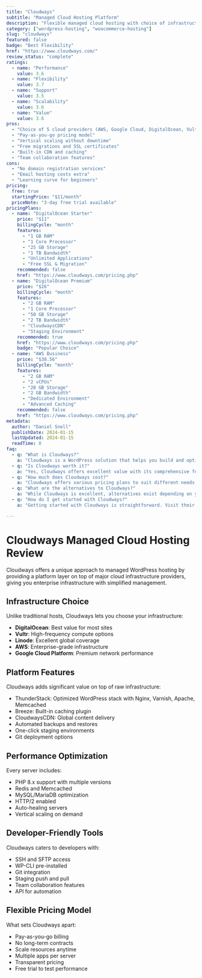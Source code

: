```yaml
---
title: "Cloudways"
subtitle: "Managed Cloud Hosting Platform"
description: "Flexible managed cloud hosting with choice of infrastructure providers and pay-as-you-go pricing for WordPress and WooCommerce."
category: ["wordpress-hosting", "woocommerce-hosting"]
slug: "cloudways"
featured: false
badge: "Best Flexibility"
href: "https://www.cloudways.com/"
review_status: "complete"
ratings:
  - name: "Performance"
    value: 3.6
  - name: "Flexibility"
    value: 3.7
  - name: "Support"
    value: 3.5
  - name: "Scalability"
    value: 3.6
  - name: "Value"
    value: 3.6
pros:
  - "Choice of 5 cloud providers (AWS, Google Cloud, DigitalOcean, Vultr, Linode)"
  - "Pay-as-you-go pricing model"
  - "Vertical scaling without downtime"
  - "Free migrations and SSL certificates"
  - "Built-in CDN and caching"
  - "Team collaboration features"
cons:
  - "No domain registration services"
  - "Email hosting costs extra"
  - "Learning curve for beginners"
pricing:
  free: true
  startingPrice: "$11/month"
  priceNote: "3-day free trial available"
pricingPlans:
  - name: "DigitalOcean Starter"
    price: "$11"
    billingCycle: "month"
    features:
      - "1 GB RAM"
      - "1 Core Processor"
      - "25 GB Storage"
      - "1 TB Bandwidth"
      - "Unlimited Applications"
      - "Free SSL & Migration"
    recommended: false
    href: "https://www.cloudways.com/pricing.php"
  - name: "DigitalOcean Premium"
    price: "$26"
    billingCycle: "month"
    features:
      - "2 GB RAM"
      - "1 Core Processor"
      - "50 GB Storage"
      - "2 TB Bandwidth"
      - "CloudwaysCDN"
      - "Staging Environment"
    recommended: true
    href: "https://www.cloudways.com/pricing.php"
    badge: "Popular Choice"
  - name: "AWS Business"
    price: "$38.56"
    billingCycle: "month"
    features:
      - "2 GB RAM"
      - "2 vCPUs"
      - "20 GB Storage"
      - "2 GB Bandwidth"
      - "Dedicated Environment"
      - "Advanced Caching"
    recommended: false
    href: "https://www.cloudways.com/pricing.php"
metadata:
  author: "Daniel Snell"
  publishDate: 2024-01-15
  lastUpdated: 2024-01-15
  readTime: 8
faq:
  - q: "What is Cloudways?"
    a: "Cloudways is a WordPress solution that helps you build and optimize your website with powerful features and excellent performance."
  - q: "Is Cloudways worth it?"
    a: "Yes, Cloudways offers excellent value with its comprehensive feature set, regular updates, and reliable support. It's a solid investment for serious WordPress users."
  - q: "How much does Cloudways cost?"
    a: "Cloudways offers various pricing plans to suit different needs. Check their official website for current pricing and special offers."
  - q: "What are the alternatives to Cloudways?"
    a: "While Cloudways is excellent, alternatives exist depending on your specific needs. Consider your requirements for features, budget, and ease of use when comparing options."
  - q: "How do I get started with Cloudways?"
    a: "Getting started with Cloudways is straightforward. Visit their official website, choose a plan that fits your needs, and follow their setup documentation or tutorials."

---
```


# Cloudways Managed Cloud Hosting Review

Cloudways offers a unique approach to managed WordPress hosting by providing a platform layer on top of major cloud infrastructure providers, giving you enterprise infrastructure with simplified management.

## Infrastructure Choice

Unlike traditional hosts, Cloudways lets you choose your infrastructure:
- **DigitalOcean**: Best value for most sites
- **Vultr**: High-frequency compute options
- **Linode**: Excellent global coverage
- **AWS**: Enterprise-grade infrastructure
- **Google Cloud Platform**: Premium network performance

## Platform Features

Cloudways adds significant value on top of raw infrastructure:
- ThunderStack: Optimized WordPress stack with Nginx, Varnish, Apache, Memcached
- Breeze: Built-in caching plugin
- CloudwaysCDN: Global content delivery
- Automated backups and restores
- One-click staging environments
- Git deployment options

## Performance Optimization

Every server includes:
- PHP 8.x support with multiple versions
- Redis and Memcached
- MySQL/MariaDB optimization
- HTTP/2 enabled
- Auto-healing servers
- Vertical scaling on demand

## Developer-Friendly Tools

Cloudways caters to developers with:
- SSH and SFTP access
- WP-CLI pre-installed
- Git integration
- Staging push and pull
- Team collaboration features
- API for automation

## Flexible Pricing Model

What sets Cloudways apart:
- Pay-as-you-go billing
- No long-term contracts
- Scale resources anytime
- Multiple apps per server
- Transparent pricing
- Free trial to test performance
